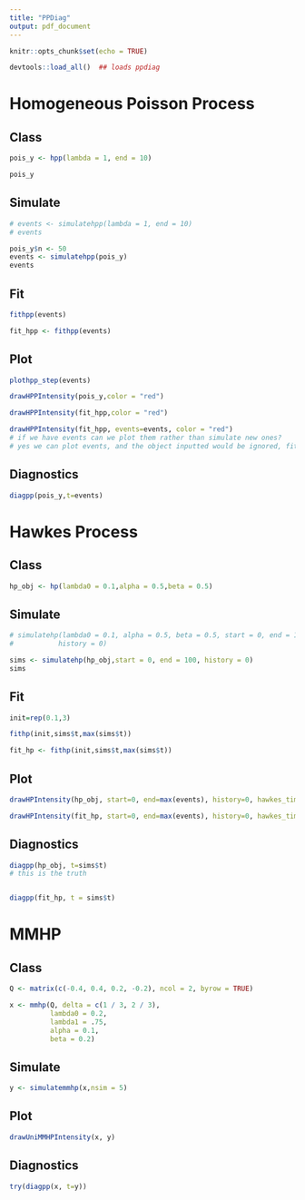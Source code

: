 ```yaml
---
title: "PPDiag"
output: pdf_document
---
```

  
```r
knitr::opts_chunk$set(echo = TRUE)
```



```r
devtools::load_all()  ## loads ppdiag
```

# Homogeneous Poisson Process

## Class
```r
pois_y <- hpp(lambda = 1, end = 10)

pois_y
```


## Simulate
```r
# events <- simulatehpp(lambda = 1, end = 10)
# events

pois_y$n <- 50
events <- simulatehpp(pois_y)
events
```

## Fit
```r

fithpp(events)

fit_hpp <- fithpp(events)

```

## Plot
```r
plothpp_step(events)
```


```r
drawHPPIntensity(pois_y,color = "red")

drawHPPIntensity(fit_hpp,color = "red")

drawHPPIntensity(fit_hpp, events=events, color = "red")
# if we have events can we plot them rather than simulate new ones?
# yes we can plot events, and the object inputted would be ignored, fitted intensity would be plotted
```

## Diagnostics
```r
diagpp(pois_y,t=events)
```



# Hawkes Process

## Class
```r
hp_obj <- hp(lambda0 = 0.1,alpha = 0.5,beta = 0.5)
```

## Simulate
```r
# simulatehp(lambda0 = 0.1, alpha = 0.5, beta = 0.5, start = 0, end = 10,
#           history = 0)

sims <- simulatehp(hp_obj,start = 0, end = 100, history = 0)
sims

```

## Fit
```r
init=rep(0.1,3)

fithp(init,sims$t,max(sims$t))

fit_hp <- fithp(init,sims$t,max(sims$t))
```

## Plot
```r
drawHPIntensity(hp_obj, start=0, end=max(events), history=0, hawkes_time=events)

drawHPIntensity(fit_hp, start=0, end=max(events), history=0, hawkes_time=events)
```

## Diagnostics
```r
diagpp(hp_obj, t=sims$t)
# this is the truth


diagpp(fit_hp, t = sims$t)

```



# MMHP
## Class
```r
Q <- matrix(c(-0.4, 0.4, 0.2, -0.2), ncol = 2, byrow = TRUE)

x <- mmhp(Q, delta = c(1 / 3, 2 / 3), 
          lambda0 = 0.2,
          lambda1 = .75,
          alpha = 0.1,
          beta = 0.2)
```

## Simulate
```r
y <- simulatemmhp(x,nsim = 5)
```

## Plot
```r
drawUniMMHPIntensity(x, y)
```

## Diagnostics
```r
try(diagpp(x, t=y))
```
